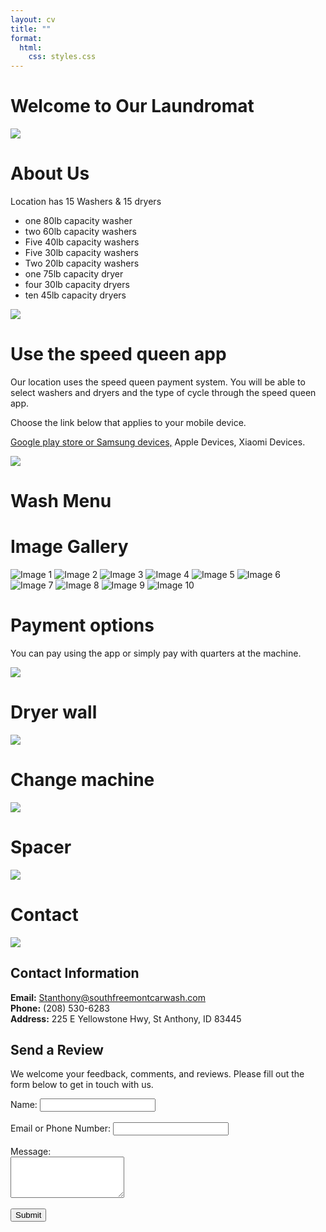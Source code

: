 ```yaml
---
layout: cv
title: ""
format:  
  html: 
    css: styles.css
---
```


# Welcome to Our Laundromat

![](Images/2_laundry_logo.jpeg)

# About Us

Location has 15 Washers & 15 dryers

* one 80lb capacity washer
* two 60lb capacity washers
* Five 40lb capacity washers
* Five 30lb capacity washers
* Two 20lb capacity washers
* one 75lb capacity dryer
* four 30lb capacity dryers
* ten 45lb capacity dryers

![](Images/2_fivewasher_view_westside.jpg)

# Use the speed queen app

Our location uses the speed queen payment system. You will be able to select washers and dryers and the type of cycle through the speed queen app.

Choose the link below that applies to your mobile device.

[Google play store or Samsung devices,](https://play.google.com/store/apps/details?id=com.alliancelaundry.app.speedqueen) Apple Devices, Xiaomi Devices.

![](Images/speedqueen_kiosk.jpg)

# Wash Menu

# Image Gallery

<div class="scroll-container">
  <img src="Images/2_wash_menu_40lb_1.jpg" alt="Image 1">
  <img src="Images/2_wash_menu_40lb_2.jpg" alt="Image 2">
  <img src="Images/2_wash_menu_40lb_3.jpg" alt="Image 3">
  <img src="Images/2_wash_menu_40lb_4.jpg" alt="Image 4">
  <img src="Images/2_wash_menu_40lb_5.jpg" alt="Image 5">
  <img src="Images/2_wash_menu_40lb_6.jpg" alt="Image 6">
  <img src="Images/2_wash_menu_40lb_7.jpg" alt="Image 7">
  <img src="Images/2_wash_menu_40lb_speedcycle.jpg" alt="Image 8">
  <img src="Images/2_wash_rinse_machine.jpg" alt="Image 9">
  <img src="Images/2_wash_languages.jpg" alt="Image 10">
</div>

# Payment options

You can pay using the app or simply pay with quarters at the machine.

![](Images/dryer_screen_decal.jpg)

# Dryer wall

![](Images/2_dryers&tables.jpg)

# Change machine

![](Images/coin_machine.jpg)

# Spacer

![](Images/dryer_screen_decal.jpg)

# Contact

![](Images/dryer_screen_decal.jpg)

## Contact Information

**Email:** [Stanthony@southfreemontcarwash.com](mailto:Stanthony@southfreemontcarwash.com)  
**Phone:** (208) 530-6283  
**Address:** 225 E Yellowstone Hwy, St Anthony, ID 83445 

## Send a Review

We welcome your feedback, comments, and reviews. Please fill out the form below to get in touch with us.

<form action="http://127.0.0.1:5000/submit" method="POST">
    <label for="name">Name:</label>
    <input type="text" id="name" name="name" required><br><br>
    <label for="email">Email or Phone Number:</label>
    <input type="text" id="email" name="email" required><br><br>
    <label for="message">Message:</label><br>
    <textarea id="message" name="message" rows="4" required></textarea><br><br>
    <input type="submit" value="Submit">
</form>
